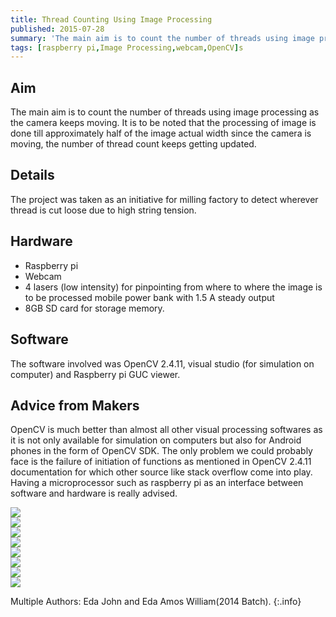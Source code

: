 ```yaml
---
title: Thread Counting Using Image Processing
published: 2015-07-28
summary: 'The main aim is to count the number of threads using image processing as the camera keeps moving. It is to be noted that the processing of image is done till approximately half of the image actual width since the camera is moving, the number of thread count keeps getting updated.'
tags: [raspberry pi,Image Processing,webcam,OpenCV]s
---
```


## Aim
The main aim is to count the number of threads using image processing as the camera keeps moving. It is to be noted that the processing of image is done till approximately half of the image actual width since the camera is moving, the number of thread count keeps getting updated.
<!--more-->
## Details
The project was taken as an initiative for milling factory to detect wherever thread is cut loose due to high string tension.

## Hardware
- Raspberry pi
- Webcam
- 4 lasers (low intensity) for pinpointing from where to where the image is to be processed  mobile power bank with 1.5 A steady output
- 8GB SD card for storage memory.

## Software
The software involved was OpenCV 2.4.11, visual studio (for simulation on computer) and Raspberry pi GUC viewer.

## Advice from Makers
OpenCV is much better than almost all other visual processing softwares as it is not only available for simulation on computers but also for Android phones in the form of OpenCV SDK. The only problem we could probably face is the failure of initiation of functions as mentioned in OpenCV 2.4.11 documentation for which other source like stack overflow come into play. Having a microprocessor such as raspberry pi as an interface between software and hardware is really advised.

<div class="swiper swiper-demo">
  <div class="swiper__wrapper">
    <div class="swiper__slide"><img class="image image" src="{{site.baseurl}}/assets/images/blog/Thread-Counting/1.png"/></div>
    <div class="swiper__slide"><img class="image image" src="{{site.baseurl}}/assets/images/blog/Thread-Counting/2.png"/></div>
    <div class="swiper__slide"><img class="image image" src="{{site.baseurl}}/assets/images/blog/Thread-Counting/3.png"/></div>
    <div class="swiper__slide"><img class="image image" src="{{site.baseurl}}/assets/images/blog/Thread-Counting/4.png"/></div>
    <div class="swiper__slide"><img class="image image" src="{{site.baseurl}}/assets/images/blog/Thread-Counting/5.png"/></div>
    <div class="swiper__slide"><img class="image image" src="{{site.baseurl}}/assets/images/blog/Thread-Counting/6.png"/></div>
    <div class="swiper__slide"><img class="image image" src="{{site.baseurl}}/assets/images/blog/Thread-Counting/8.png"/></div>
    <div class="swiper__slide"><img class="image image" src="{{site.baseurl}}/assets/images/blog/Thread-Counting/9.png"/></div>
  </div>
  <div class="swiper__button swiper__button--prev fas fa-chevron-left"></div>
  <div class="swiper__button swiper__button--next fas fa-chevron-right"></div>
</div>

<style>
.swiper-demo {
  height: auto;
}

</style>
<script>
{%- include scripts/lib/swiper.js -%}
var SOURCES = window.TEXT_VARIABLES.sources;
window.Lazyload.js(SOURCES.jquery, function() {
  $('.swiper-demo').swiper();
});
</script>

Multiple Authors: Eda John and Eda Amos William(2014 Batch).
{:.info}